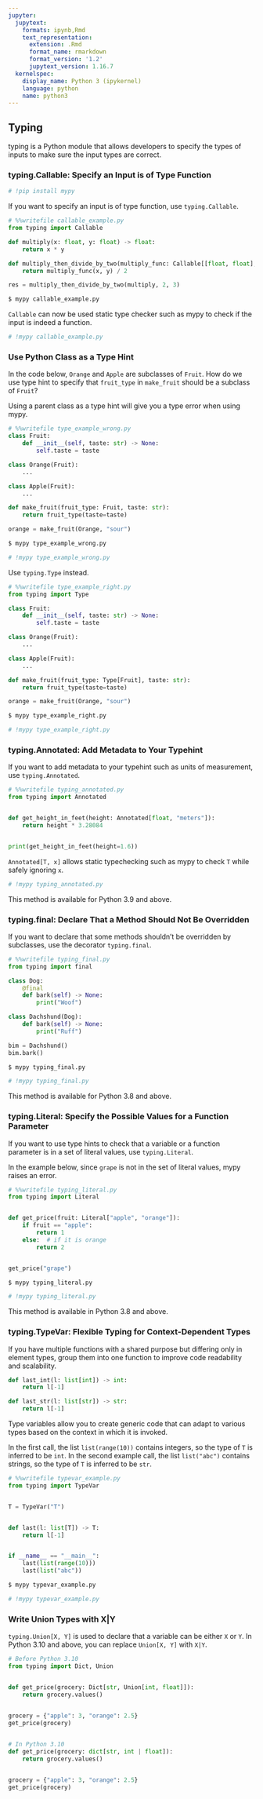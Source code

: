 ```yaml
---
jupyter:
  jupytext:
    formats: ipynb,Rmd
    text_representation:
      extension: .Rmd
      format_name: rmarkdown
      format_version: '1.2'
      jupytext_version: 1.16.7
  kernelspec:
    display_name: Python 3 (ipykernel)
    language: python
    name: python3
---
```


## Typing


typing is a Python module that allows developers to specify the types of inputs to make sure the input types are correct.


### typing.Callable: Specify an Input is of Type Function

```python
# !pip install mypy
```

If you want to specify an input is of type function, use `typing.Callable`.  

```python
# %%writefile callable_example.py 
from typing import Callable

def multiply(x: float, y: float) -> float:
    return x * y

def multiply_then_divide_by_two(multiply_func: Callable[[float, float], float], x: float, y: float) -> float:
    return multiply_func(x, y) / 2

res = multiply_then_divide_by_two(multiply, 2, 3)
```

```bash
$ mypy callable_example.py
```

<!-- #region jupyter={"source_hidden": true} -->
`Callable` can now be used static type checker such as mypy to check if the input is indeed a function. 
<!-- #endregion -->

```python
# !mypy callable_example.py
```

### Use Python Class as a Type Hint


In the code below, `Orange` and `Apple` are subclasses of `Fruit`. How do we use type hint to specify that `fruit_type` in `make_fruit` should be a subclass of `Fruit`? 

Using a parent class as a type hint will give you a type error when using mypy. 

```python
# %%writefile type_example_wrong.py
class Fruit:
    def __init__(self, taste: str) -> None:
        self.taste = taste 

class Orange(Fruit):
    ... 

class Apple(Fruit):
    ... 

def make_fruit(fruit_type: Fruit, taste: str):
    return fruit_type(taste=taste)

orange = make_fruit(Orange, "sour")
```

```bash
$ mypy type_example_wrong.py
```

```python
# !mypy type_example_wrong.py
```

Use `typing.Type` instead.

```python
# %%writefile type_example_right.py
from typing import Type 

class Fruit:
    def __init__(self, taste: str) -> None:
        self.taste = taste 

class Orange(Fruit):
    ... 

class Apple(Fruit):
    ... 

def make_fruit(fruit_type: Type[Fruit], taste: str):
    return fruit_type(taste=taste)

orange = make_fruit(Orange, "sour")
```

```bash
$ mypy type_example_right.py
```

```python
# !mypy type_example_right.py
```

### typing.Annotated: Add Metadata to Your Typehint


If you want to add metadata to your typehint such as units of measurement, use `typing.Annotated`.

```python
# %%writefile typing_annotated.py 
from typing import Annotated


def get_height_in_feet(height: Annotated[float, "meters"]):
    return height * 3.28084


print(get_height_in_feet(height=1.6))
```

`Annotated[T, x]` allows static typechecking such as mypy to check `T` while safely ignoring `x`. 

```python
# !mypy typing_annotated.py 
```

This method is available for Python 3.9 and above. 


### typing.final: Declare That a Method Should Not Be Overridden


If you want to declare that some methods shouldn't be overridden by subclasses, use the decorator `typing.final`.  

```python
# %%writefile typing_final.py
from typing import final 

class Dog:
    @final 
    def bark(self) -> None:
        print("Woof")

class Dachshund(Dog):
    def bark(self) -> None:
        print("Ruff")

bim = Dachshund()
bim.bark()
```

```bash
$ mypy typing_final.py
```

```python
# !mypy typing_final.py
```

This method is available for Python 3.8 and above. 


### typing.Literal: Specify the Possible Values for a Function Parameter 


If you want to use type hints to check that a variable or a function parameter is in a set of literal values, use `typing.Literal`. 

In the example below, since `grape` is not in the set of literal values, mypy raises an error. 

```python
# %%writefile typing_literal.py
from typing import Literal


def get_price(fruit: Literal["apple", "orange"]):
    if fruit == "apple":
        return 1
    else:  # if it is orange
        return 2


get_price("grape")
```

```bash
$ mypy typing_literal.py
```

```python
# !mypy typing_literal.py 
```

This method is available in Python 3.8 and above. 


### typing.TypeVar: Flexible Typing for Context-Dependent Types


If you have multiple functions with a shared purpose but differing only in element types, group them into one function to improve code readability and scalability. 

```python
def last_int(l: list[int]) -> int:
    return l[-1]

def last_str(l: list[str]) -> str:
    return l[-1]
```

Type variables allow you to create generic code that can adapt to various types based on the context in which it is invoked.

In the first call, the list `list(range(10))` contains integers, so the type of `T` is inferred to be `int`. In the second example call, the list `list("abc")` contains strings, so the type of `T` is inferred to be `str`.

```python
# %%writefile typevar_example.py 
from typing import TypeVar


T = TypeVar("T")


def last(l: list[T]) -> T:
    return l[-1]


if __name__ == "__main__":
    last(list(range(10)))
    last(list("abc"))
```

```bash
$ mypy typevar_example.py
```

```python
# !mypy typevar_example.py
```

### Write Union Types with X|Y


`typing.Union[X, Y]` is used to declare that a variable can be either `X` or `Y`. In Python 3.10 and above, you can replace `Union[X, Y]` with `X|Y`. 

```python
# Before Python 3.10
from typing import Dict, Union


def get_price(grocery: Dict[str, Union[int, float]]):
    return grocery.values()


grocery = {"apple": 3, "orange": 2.5}
get_price(grocery)
 
```

```python
# In Python 3.10
def get_price(grocery: dict[str, int | float]):
    return grocery.values()


grocery = {"apple": 3, "orange": 2.5}
get_price(grocery)

```
